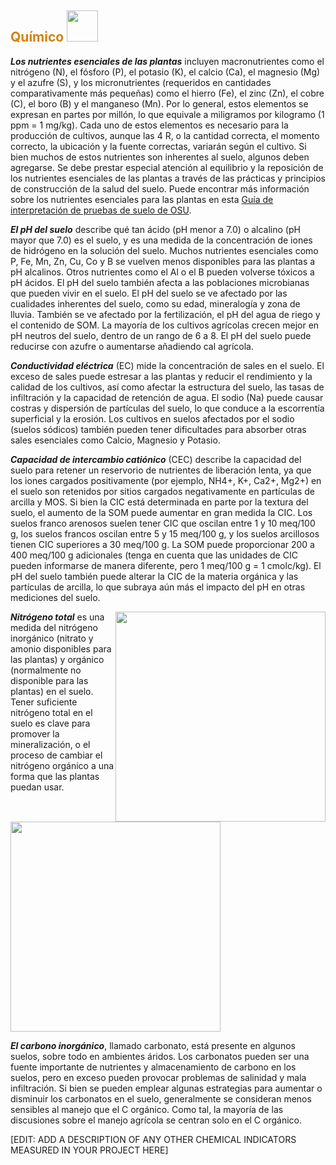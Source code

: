 ## [**Químico**]{style="color: #d4820a"} ![](images/chemical.png){height="50px"}\newline\newline

***Los nutrientes esenciales de las plantas*** incluyen macronutrientes como el
nitrógeno (N), el fósforo (P), el potasio (K), el calcio (Ca), el magnesio (Mg)
y el azufre (S), y los micronutrientes (requeridos en cantidades
comparativamente más pequeñas) como el hierro (Fe), el zinc (Zn), el cobre (C),
el boro (B) y el manganeso (Mn). Por lo general, estos elementos se expresan en
partes por millón, lo que equivale a miligramos por kilogramo (1 ppm = 1 mg/kg).
Cada uno de estos elementos es necesario para la producción de cultivos, aunque
las 4 R, o la cantidad correcta, el momento correcto, la ubicación y la fuente
correctas, variarán según el cultivo. Si bien muchos de estos nutrientes son
inherentes al suelo, algunos deben agregarse. Se debe prestar especial atención
al equilibrio y la reposición de los nutrientes esenciales de las plantas a
través de las prácticas y principios de construcción de la salud del suelo.
Puede encontrar más información sobre los nutrientes esenciales para las plantas
en esta [Guía de interpretación de pruebas de suelo de
OSU](https://catalog.extension.oregonstate.edu/ec1478).

***El pH del suelo*** describe qué tan ácido (pH menor a 7.0) o alcalino (pH
mayor que 7.0) es el suelo, y es una medida de la concentración de iones de
hidrógeno en la solución del suelo. Muchos nutrientes esenciales como P, Fe, Mn,
Zn, Cu, Co y B se vuelven menos disponibles para las plantas a pH alcalinos.
Otros nutrientes como el Al o el B pueden volverse tóxicos a pH ácidos. El pH
del suelo también afecta a las poblaciones microbianas que pueden vivir en el
suelo. El pH del suelo se ve afectado por las cualidades inherentes del suelo,
como su edad, mineralogía y zona de lluvia. También se ve afectado por la
fertilización, el pH del agua de riego y el contenido de SOM. La mayoría de los
cultivos agrícolas crecen mejor en pH neutros del suelo, dentro de un rango de 6
a 8. El pH del suelo puede reducirse con azufre o aumentarse añadiendo cal
agrícola.

***Conductividad eléctrica*** (EC) mide la concentración de sales en el suelo.
El exceso de sales puede estresar a las plantas y reducir el rendimiento y la
calidad de los cultivos, así como afectar la estructura del suelo, las tasas de
infiltración y la capacidad de retención de agua. El sodio (Na) puede causar
costras y dispersión de partículas del suelo, lo que conduce a la escorrentía
superficial y la erosión. Los cultivos en suelos afectados por el sodio (suelos
sódicos) también pueden tener dificultades para absorber otras sales esenciales
como Calcio, Magnesio y Potasio.

***Capacidad de intercambio catiónico*** (CEC) describe la capacidad del suelo
para retener un reservorio de nutrientes de liberación lenta, ya que los iones
cargados positivamente (por ejemplo, NH4+, K+, Ca2+, Mg2+) en el suelo son
retenidos por sitios cargados negativamente en partículas de arcilla y MOS. Si
bien la CIC está determinada en parte por la textura del suelo, el aumento de la
SOM puede aumentar en gran medida la CIC. Los suelos franco arenosos suelen
tener CIC que oscilan entre 1 y 10 meq/100 g, los suelos francos oscilan entre 5
y 15 meq/100 g, y los suelos arcillosos tienen CIC superiores a 30 meq/100 g. La
SOM puede proporcionar 200 a 400 meq/100 g adicionales (tenga en cuenta que las
unidades de CIC pueden informarse de manera diferente, pero 1 meq/100 g = 1
cmolc/kg). El pH del suelo también puede alterar la CIC de la materia orgánica y
las partículas de arcilla, lo que subraya aún más el impacto del pH en otras
mediciones del suelo.

<!-- Image wrapped around text for HTML -->

::: {.content-visible when-format="html"}
![](https://raw.githack.com/WA-Department-of-Agriculture/soils/main/figures/tn-spanish.png){width="3.5in"
style="float:right"
fig-alt="El nitrógeno total (TN) mide diferentes formas de nitrógeno en el suelo y está estrechamente relacionado con la productividad del suelo. Hay un círculo grande con dos círculos más pequeños en el interior que están etiquetados como depósitos de N orgánico (no disponibles, pero pueden estar disponibles durante la temporada de crecimiento mediante procesamiento microbiano) y depósitos de N inorgánico (cambian muy rápidamente y deben medirse con frecuencia, pero la planta está disponible). . Dentro del círculo de depósitos de N orgánico hay dos círculos más etiquetados como nitrógeno potencialmente mineralizable y proteína de suelo ACE. Dentro del círculo de depósitos de N inorgánico hay dos círculos más etiquetados como nitrato y amonio."}
:::

***Nitrógeno total*** es una medida del nitrógeno inorgánico (nitrato y amonio
disponibles para las plantas) y orgánico (normalmente no disponible para las
plantas) en el suelo. Tener suficiente nitrógeno total en el suelo es clave para
promover la mineralización, o el proceso de cambiar el nitrógeno orgánico a una
forma que las plantas puedan usar.

<!-- Image below around text for docx -->

::: {.content-visible unless-format="html"}
![](https://raw.githack.com/WA-Department-of-Agriculture/soils/main/figures/tn-spanish.png){height="3.5in"
fig-alt="El nitrógeno total (TN) mide diferentes formas de nitrógeno en el suelo y está estrechamente relacionado con la productividad del suelo. Hay un círculo grande con dos círculos más pequeños en el interior que están etiquetados como depósitos de N orgánico (no disponibles, pero pueden estar disponibles durante la temporada de crecimiento mediante procesamiento microbiano) y depósitos de N inorgánico (cambian muy rápidamente y deben medirse con frecuencia, pero la planta está disponible). . Dentro del círculo de depósitos de N orgánico hay dos círculos más etiquetados como nitrógeno potencialmente mineralizable y proteína de suelo ACE. Dentro del círculo de depósitos de N inorgánico hay dos círculos más etiquetados como nitrato y amonio."}
:::

***El carbono inorgánico***, llamado carbonato, está presente en algunos suelos,
sobre todo en ambientes áridos. Los carbonatos pueden ser una fuente importante
de nutrientes y almacenamiento de carbono en los suelos, pero en exceso pueden
provocar problemas de salinidad y mala infiltración. Si bien se pueden emplear
algunas estrategias para aumentar o disminuir los carbonatos en el suelo,
generalmente se consideran menos sensibles al manejo que el C orgánico. Como
tal, la mayoría de las discusiones sobre el manejo agrícola se centran solo en
el C orgánico.

\[EDIT: ADD A DESCRIPTION OF ANY OTHER CHEMICAL INDICATORS MEASURED IN YOUR
PROJECT HERE\]
